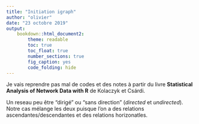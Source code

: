 ```yaml
---
title: "Initiation igraph"
author: "olivier"
date: "23 octobre 2019"
output: 
    bookdown::html_document2:
        theme: readable
        toc: true
        toc_float: true
        number_sections: true
        fig_caption: yes
        code_folding: hide
---
```


Je vais reprendre pas mal de codes et des notes à partir du livre **Statistical Analysis of Network Data with R** de Kolaczyk et Csárdi.

Un reseau peu être "dirigé" ou "sans direction" (*directed* et *undirected*). Notre cas mélange les deux puisque l'on a des relations ascendantes/descendantes et des relations horizonatles. 



